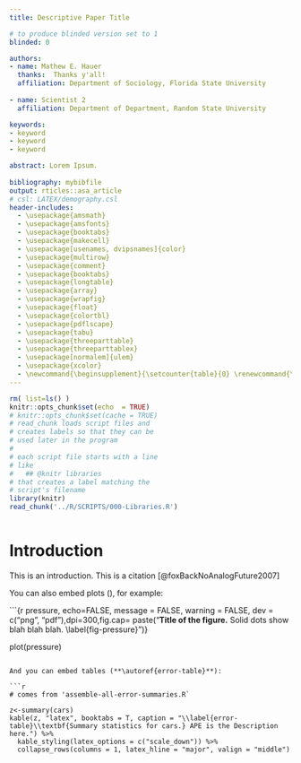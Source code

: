 ```yaml
---
title: Descriptive Paper Title

# to produce blinded version set to 1
blinded: 0

authors: 
- name: Mathew E. Hauer
  thanks:  Thanks y'all!
  affiliation: Department of Sociology, Florida State University
  
- name: Scientist 2
  affiliation: Department of Department, Random State University

keywords:
- keyword
- keyword
- keyword

abstract: Lorem Ipsum.
  
bibliography: mybibfile
output: rticles::asa_article
# csl: LATEX/demography.csl
header-includes:
  - \usepackage{amsmath}
  - \usepackage{amsfonts}
  - \usepackage{booktabs}
  - \usepackage{makecell}
  - \usepackage[usenames, dvipsnames]{color}
  - \usepackage{multirow}
  - \usepackage{comment}
  - \usepackage{booktabs}
  - \usepackage{longtable}
  - \usepackage{array}
  - \usepackage{wrapfig}
  - \usepackage{float}
  - \usepackage{colortbl}
  - \usepackage{pdflscape}
  - \usepackage{tabu}
  - \usepackage{threeparttable}
  - \usepackage{threeparttablex}
  - \usepackage[normalem]{ulem}
  - \usepackage{xcolor}
  - \newcommand{\beginsupplement}{\setcounter{table}{0} \renewcommand{\thetable}{S\arabic{table}}\setcounter{figure}{0} \renewcommand{\thefigure}{S\arabic{figure}}}
---
```


\newpage

```r
rm( list=ls() )
knitr::opts_chunk$set(echo  = TRUE)
# knitr::opts_chunk$set(cache = TRUE)
# read_chunk loads script files and
# creates labels so that they can be 
# used later in the program
#
# each script file starts with a line
# like 
#   ## @knitr libraries
# that creates a label matching the
# script's filename
library(knitr)
read_chunk('../R/SCRIPTS/000-Libraries.R')
```

```r
```


# Introduction

This is an introduction. This is a citation [@foxBackNoAnalogFuture2007]


You can also embed plots (**\autoref{fig-pressure}**), for example:

```{r pressure, echo=FALSE, message = FALSE, warning = FALSE, dev = c("png", "pdf"),dpi=300,fig.cap= paste("**Title of the figure.** Solid dots show blah blah blah. \\label{fig-pressure}")}

plot(pressure)
```

And you can embed tables (**\autoref{error-table}**):

```r
# comes from 'assemble-all-error-summaries.R`

z<-summary(cars)
kable(z, "latex", booktabs = T, caption = "\\label{error-table}\\textbf{Summary statistics for cars.} APE is the Description here.") %>%
  kable_styling(latex_options = c("scale_down")) %>%
  collapse_rows(columns = 1, latex_hline = "major", valign = "middle") 
```

\newpage
